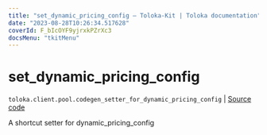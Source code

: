 ```yaml
---
title: "set_dynamic_pricing_config — Toloka-Kit | Toloka documentation"
date: "2023-08-28T10:26:34.517628"
coverId: F_bIcOYF9yjrxkPZrXc3
docsMenu: "tkitMenu"
---
```


# set_dynamic_pricing_config

`toloka.client.pool.codegen_setter_for_dynamic_pricing_config` | [Source code](https://github.com/Toloka/toloka-kit/blob/v1.2.1/src/client/pool/__init__.py#L0)

A shortcut setter for dynamic_pricing_config
